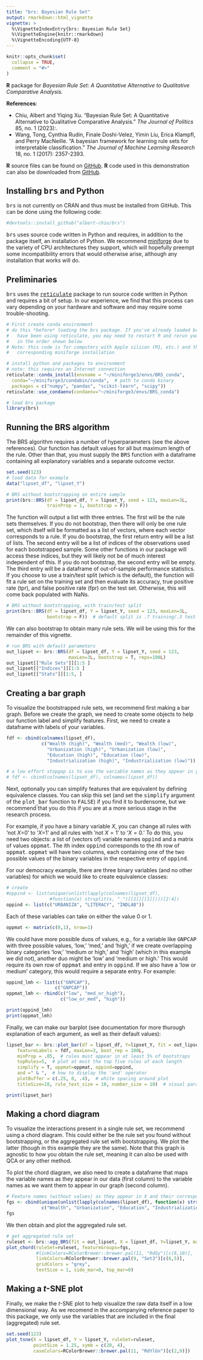 ```yaml
---
title: "brs: Bayesian Rule Set"
output: rmarkdown::html_vignette
vignette: >
  %\VignetteIndexEntry{brs: Bayesian Rule Set}
  %\VignetteEngine{knitr::rmarkdown}
  %\VignetteEncoding{UTF-8}
---
```


```r
knitr::opts_chunk$set(
  collapse = TRUE,
  comment = "#>"
)
```

**R** package for *Bayesian Rule Set: A Quantitative Alternative to Qualitative Comparative Analysis.*

**References**: 
 
 - Chiu, Albert and Yiqing Xu. "Bayesian Rule Set: A Quantitative Alternative to Qualitative Comparative Analysis." *The Journal of Politics* 85, no. 1 (2023):. 
 - Wang, Tong, Cynthia Rudin, Finale Doshi-Velez, Yimin Liu, Erica Klampfl, and Perry MacNeille. "A bayesian framework for learning rule sets for interpretable classification." *The Journal of Machine Learning Research* 18, no. 1 (2017): 2357-2393.
 
**R** source files can be found on [GitHub](https://github.com/albert-chiu/brs). **R** code used in this demonstration can also be downloaded from [GitHub](https://github.com/albert-chiu/brs/tree/main/vignettes).

## Installing <tt>brs</tt> and Python
<tt>brs</tt> is not currently on CRAN and thus must be installed from GitHub. This can be done using the following code: 

```r
#devtools::install_github("albert-chiu/brs")
```

<tt>brs</tt> uses source code written in Python and requires, in addition to the package itself, an installation of Python. We recommend [miniforge](https://github.com/conda-forge/miniforge) due to the variety of CPU architectures they support, which will hopefully preempt some incompatibility errors that would otherwise arise, although any installation that works will do.

## Preliminaries
<tt>brs</tt> uses the [<tt>reticulate</tt>](https://rstudio.github.io/reticulate/) package to run source code written in Python and requires a bit of setup. In our experience, we find that this process can vary depending on your hardware and software and may require some trouble-shooting. 

```r
# First create conda environment 
# do this *before* loading the brs package. If you've already loaded brs or 
#   have been using reticulate, you may need to restart R and rerun your code
#   in the order shown below
# Note: this code is for computers with Apple silicon (M1, etc.) and the 
#   corresponding miniforge installation 

# install python and packages to environment
# note: this requires an Internet connection
reticulate::conda_install(envname = "~/miniforge3/envs/BRS_conda",
  conda="~/miniforge3/condabin/conda",  # path to conda binary
  packages = c("numpy", "pandas", "scikit-learn", "scipy"))
reticulate::use_condaenv(condaenv="~/miniforge3/envs/BRS_conda")  

# load brs package
library(brs)
```

## Running the BRS algorithm
The BRS algorithm requires a number of hyperparameters (see the above references). Our function has default values for all but maximum length of the rule. Other than that, you must supply the <tt>BRS</tt> function with a dataframe containing all explanatory variables and a separate outcome vector.
```r
set.seed(123)
# load data for example
data("lipset_df", "lipset_Y")  

# BRS without bootstrapping on entire sample
print(brs::BRS(df = lipset_df, Y = lipset_Y, seed = 123, maxLen=3L, 
               trainProp = 1, bootstrap = F))
```
The function will output a list with three entries. The first will be the rule sets themselves. If you do not bootstrap, then there will only be one rule set, which itself will be formatted as a list of vectors, where each vector corresponds to a rule. If you do bootstrap, the first return entry will be a list of lists. The second entry will be a list of indices of the observations used for each bootstrapped sample. Some other functions in our package will access these indices, but they will likely not be of much interest independent of this. If you do not bootstrap, the second entry will be empty. The third entry will be a dataframe of out-of-sample performance statistics. If you choose to use a train/test split (which is the default), the function will fit a rule set on the training set and then evaluate its accuracy, true positive rate (tpr), and false positive rate (fpr) on the test set. Otherwise, this will come back populated with NaNs. 

```r
# BRS without bootstrapping, with train/test split
print(brs::BRS(df = lipset_df, Y = lipset_Y, seed = 123, maxLen=3L, 
               bootstrap = F))  # default split is .7 training/.3 test
```

We can also bootstrap to obtain many rule sets. We will be using this for the remainder of this vignette.
```r
# run BRS with default parameters
out_lipset <- brs::BRS(df = lipset_df, Y = lipset_Y, seed = 123, 
                       maxLen=3L, bootstrap = T, reps=100L)
out_lipset[["Rule Sets"]][1:5 ]
out_lipset[["Indices"]][1:5 ]
out_lipset[["Stats"]][1:5, ]
```

## Creating a bar graph
To visualize the bootstrapped rule sets, we recommend first making a bar graph. Before we create the graph, we need to create some objects to help our function label and simplify features. First, we need to create a dataframe with labels of your variables.

```r
fdf <- cbind(colnames(lipset_df),
             c("Wealth (high)", "Wealth (med)", "Wealth (low)",
               "Urbanization (high)", "Urbanization (low)", 
               "Education (high)", "Education (low)", 
               "Industrialization (high)", "Industrialization (low)"))

# a low effort stopgap is to use the variable names as they appear in your data:
# fdf <- cbind(colnames(lipset_df), colnames(lipset_df))
```

Next, optionally you can simplify features that are equivalent by defining equivalence classes. You can skip this set (and set the <tt>simplify</tt> argument of the <tt>plot_bar</tt> function to <tt>FALSE</tt>) if you find it to burdensome, but we recommend that you do this if you are at a more serious stage in the research process. 

For example, if you have a binary variable $X$, you can change all rules with 'not $X$=0' to '$X$=1' and all rules with 'not $X=1$' to '$X=0$.' To do this, you need two objects: a list of (vectors of) variable names <tt>oppind</tt> and a matrix of values <tt>oppmat</tt>. The $i$th index <tt>oppind</tt> corresponds to the $i$th row of <tt>oppmat</tt>. <tt>oppmat</tt> will have two columns, each containing one of the two possible values of the binary variables in the respective entry of <tt>oppind</tt>.

For our democracy example, there are three binary variables (and no other variables) for which we would like to create equivalence classes:
```r
# create 
#oppind <- list(unique(unlist(lapply(colnames(lipset_df), 
                #function(x) strsplit(x, "_")[[1]][[1]])))[2:4])
oppind <- list(c("URBANIZA", "LITERACY", "INDLAB"))
```
Each of these variables can take on either the value 0 or 1. 
```r
oppmat <- matrix(c(0,1), nrow=1)
```
We could have more possible duos of values, e.g., for a variable like <tt>GNPCAP</tt> with three possible values, 'low,' 'med,' and 'high,' if we create overlapping binary categories 'low,' 'medium or high,' and 'high' (which in this example we did not), another duo might be 'low' and 'medium or high.' This would require its own row of <tt>oppmat</tt> and entry in <tt>oppind</tt>. If we also have a 'low or medium' category, this would require a separate entry. For example:

```r
oppind_lmh <- list(c("GNPCAP"),
                  c("GNPCAP"))
oppmat_lmh <- rbind(c("low", "med_or_high"), 
                    c("low_or_med", "high"))

print(oppind_lmh)
print(oppmat_lmh)
```

Finally, we can make our barplot (see documentation for more thurough explanation of each argument, as well as their default values):
```r
lipset_bar <- brs::plot_bar(df = lipset_df, Y=lipset_Y, fit = out_lipset, 
    featureLabels = fdf, maxLen=3, boot_rep = 100L,
    minProp = .05,  # rules must appear in at least 5% of bootstraps
    topRules=5,  # plot at most the top five rules of each length
    simplify = T, oppmat=oppmat, oppind=oppind, 
    and =" & ",  # how to display the 'and' operator
    plotBuffer = c(.25, 0, .4),  # white spacing around plot
    titleSize=10, rule_text_size = 10, number_size = 10)  # visual parameters
```

```r
print(lipset_bar)
```


## Making a chord diagram
To visualize the interactions present in a single rule set, we recommend using a chord diagram. This could either be the rule set you found without bootstrapping, or the aggregated rule set with bootstrapping. We plot the latter (though in this example they are the same). Note that this graph is agnostic to how you obtain the rule set, meaning it can also be used with QCA or any other method.

To plot the chord diagram, we also need to create a dataframe that maps the variable names as they appear in our data (first column) to the variable names as we want them to appear in our graph (second column).
```r
# Feature names (without values) as they appear in X and their corresponding labels
fgs <- cbind(unique(unlist(lapply(colnames(lipset_df), function(x) strsplit(x, "_")[[1]][[1]]))),
             c("Wealth", "Urbanization", "Education", "Industrialization"))
fgs
```

We then obtain and plot the aggregated rule set.
```r
# get aggregated rule set
ruleset <- brs::agg_BRS(fit = out_lipset, X = lipset_df, Y=lipset_Y, maxLen=3)
plot_chord(ruleSet=ruleset, featureGroups=fgs,
           #linkColors=RColorBrewer::brewer.pal(11, "RdGy")[c(8,10)], 
           linkColors=RColorBrewer::brewer.pal(9, "Set3")[c(6,5)], 
           gridColors = "grey", 
           textSize = 1, side_mar=0, top_mar=0)
```


## Making a _t_-SNE plot
Finally, we make the _t_-SNE plot to help visualize the raw data itself in a low dimensional way. As we recomend in the accompanying reference paper to this package, we only use the variables that are included in the final (aggregated) rule set.
```r
set.seed(123)
plot_tsne(X = lipset_df, Y = lipset_Y, ruleSet=ruleset,
          pointSize = 1.25, symb = c(20, 4),
          caseColors=RColorBrewer::brewer.pal(11, "RdYlGn")[c(2,9)])
```
